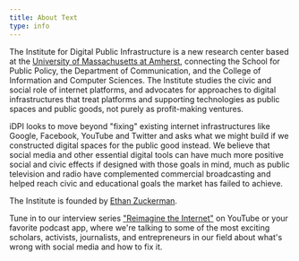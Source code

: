 ```yaml
---
title: About Text
type: info
---
```


The Institute for Digital Public Infrastructure is a new research center based at the [University of Massachusetts at Amherst](https://www.umass.edu/), connecting the School for Public Policy, the Department of Communication, and the College of Information and Computer Sciences. The Institute studies the civic and social role of internet platforms, and advocates for approaches to digital infrastructures that treat platforms and supporting technologies as public spaces and public goods, not purely as profit-making ventures.

iDPI looks to move beyond "fixing" existing internet infrastructures like Google, Facebook, YouTube and Twitter and asks what we might build if we constructed digital spaces for the public good instead. We believe that social media and other essential digital tools can have much more positive social and civic effects if designed with those goals in mind, much as public television and radio have complemented commercial broadcasting and helped reach civic and educational goals the market has failed to achieve.

The Institute is founded by [Ethan Zuckerman](https://twitter.com/EthanZ).

Tune in to our interview series ["Reimagine the Internet"](/podcast) on YouTube or your favorite podcast app, where we're talking to some of the most exciting scholars, activists, journalists, and entrepreneurs in our field about what's wrong with social media and how to fix it.
